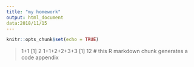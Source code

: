 ---
title: "my homework"
output: html_document
data:2018/11/15
---

```{r setup, include=FALSE}
knitr::opts_chunk$set(echo = TRUE)
```
> 1+1
[1] 2
> 1+1+2+2+3+3
[1] 12
> # this R markdown chunk generates a code appendix

